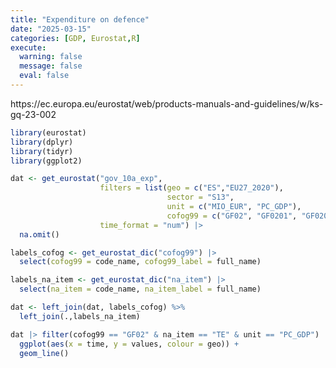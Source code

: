 ```yaml
---
title: "Expenditure on defence"
date: "2025-03-15"
categories: [GDP, Eurostat,R]
execute:
  warning: false
  message: false
  eval: false
---
```


https://ec.europa.eu/eurostat/web/products-manuals-and-guidelines/w/ks-gq-23-002

```r
library(eurostat)
library(dplyr)
library(tidyr)
library(ggplot2)
```

```r
dat <- get_eurostat("gov_10a_exp", 
                    filters = list(geo = c("ES","EU27_2020"),
                                   sector = "S13",
                                   unit = c("MIO_EUR", "PC_GDP"),
                                   cofog99 = c("GF02", "GF0201", "GF0202", "GF0203", "GF0204", "GF0205")),
                    time_format = "num") |> 
  na.omit()

labels_cofog <- get_eurostat_dic("cofog99") |> 
  select(cofog99 = code_name, cofog99_label = full_name)

labels_na_item <- get_eurostat_dic("na_item") |> 
  select(na_item = code_name, na_item_label = full_name)

dat <- left_join(dat, labels_cofog) %>%
  left_join(.,labels_na_item)

```

```r
dat |> filter(cofog99 == "GF02" & na_item == "TE" & unit == "PC_GDP") |> 
  ggplot(aes(x = time, y = values, colour = geo)) +
  geom_line()
```
